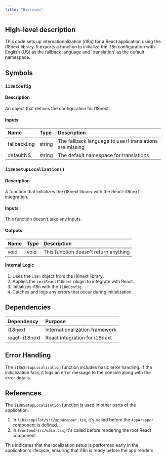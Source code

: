 ```yaml
---
title: "Overview"
---
```


## High-level description
This code sets up internationalization (i18n) for a React application using the i18next library. It exports a function to initialize the i18n configuration with English (US) as the fallback language and 'translation' as the default namespace.

## Symbols

### `i18nConfig`
#### Description
An object that defines the configuration for i18next.

#### Inputs
| Name | Type | Description |
|:-----|:-----|:------------|
| fallbackLng | string | The fallback language to use if translations are missing |
| defaultNS | string | The default namespace for translations |

### `i18nSetupLocalization()`
#### Description
A function that initializes the i18next library with the React-i18next integration.

#### Inputs
This function doesn't take any inputs.

#### Outputs
| Name | Type | Description |
|:-----|:-----|:------------|
| void | void | This function doesn't return anything |

#### Internal Logic
1. Uses the `i18n` object from the i18next library.
2. Applies the `initReactI18next` plugin to integrate with React.
3. Initializes i18n with the `i18nConfig`.
4. Catches and logs any errors that occur during initialization.

## Dependencies
| Dependency | Purpose |
|:-----------|:--------|
| i18next | Internationalization framework |
| react-i18next | React integration for i18next |

## Error Handling
The `i18nSetupLocalization` function includes basic error handling. If the initialization fails, it logs an error message to the console along with the error details.

## References
The `i18nSetupLocalization` function is used in other parts of the application:

1. In `libs/copilot/src/appWrapper.tsx`, it's called before the `AppWrapper` component is defined.
2. In `frontend/src/main.tsx`, it's called before rendering the root React component.

This indicates that the localization setup is performed early in the application's lifecycle, ensuring that i18n is ready before the app renders.